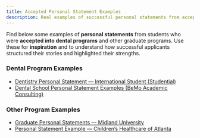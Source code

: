 ```yaml
---
title: Accepted Personal Statement Examples
description: Real examples of successful personal statements from accepted dental and non-dental applicants
---
```


Find below some examples of **personal statements** from students who were
**accepted into dental programs** and other graduate programs. Use these for
**inspiration** and to understand how successful applicants structured their
stories and highlighted their strengths.

### Dental Program Examples

- [Dentistry Personal Statement — International Student (Studential)](https://www.studential.com/personal-statement-examples/dentistry-personal-statement-international-student)
- [Dental School Personal Statement Examples (BeMo Academic Consulting)](https://bemoacademicconsulting.com/blog/dental-school-personal-statement-examples)

### Other Program Examples

- [Graduate Personal Statements — Midland University](https://www.midlandu.edu/wp-content/uploads/Example-CGPS-Personal-Statements-1.pdf)
- [Personal Statement Example — Children’s Healthcare of Atlanta](https://give.choa.org/site/DocServer/PERSONAL_STATEMENT_EXAMPLE.pdf?docID=585)
